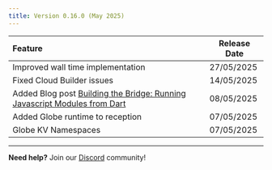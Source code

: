 ```yaml
---
title: Version 0.16.0 (May 2025)
---
```


| Feature                                                                                      | Release Date |
| :------------------------------------------------------------------------------------------- | ------------ |
| Improved wall time implementation | 27/05/2025   |
| Fixed Cloud Builder issues                                   | 14/05/2025   |
| Added Blog post [Building the Bridge: Running Javascript Modules from Dart](https://globe.dev/blog/building-the-bridge/)                                                           | 08/05/2025   |
| Added Globe runtime to reception                                                                | 07/05/2025   |
| Globe KV Namespaces                                                    | 07/05/2025   |

---

**Need help?** Join our [Discord](https://invertase.link/globe-discord) community!
